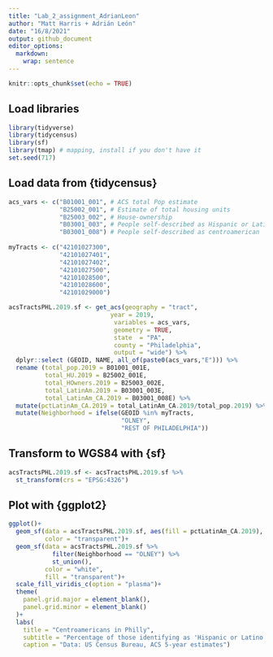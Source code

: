```yaml
---
title: "Lab_2_assignment_AdrianLeon"
author: "Matt Harris + Adrián León"
date: "16/8/2021"
output: github_document
editor_options: 
  markdown: 
    wrap: sentence
---
```


```r
knitr::opts_chunk$set(echo = TRUE)
```

## Load libraries

```r
library(tidyverse)
library(tidycensus)
library(sf)
library(tmap) # mapping, install if you don't have it
set.seed(717)
```
## Load data from {tidycensus}

```r
acs_vars <- c("B01001_001", # ACS total Pop estimate
              "B25002_001", # Estimate of total housing units
              "B25003_002", # House-ownership
              "B03001_003", # People self-described as Hispanic or Latino
              "B03001_008") # People self-described as centroamerican
              
myTracts <- c("42101027300",
              "42101027401",
              "42101027402",
              "42101027500",
              "42101028500",
              "42101028600",
              "42101029000")

acsTractsPHL.2019.sf <- get_acs(geography = "tract",
                            year = 2019,
                             variables = acs_vars,
                             geometry = TRUE,
                             state  = "PA",
                             county = "Philadelphia",
                             output = "wide") %>%
  dplyr::select (GEOID, NAME, all_of(paste0(acs_vars,"E"))) %>%
  rename (total_pop.2019 = B01001_001E,
          total_HU.2019 = B25002_001E,
          total_HOwners.2019 = B25003_002E,
          total_LatinAm.2019 = B03001_003E,
          total_LatinAm_CA.2019 = B03001_008E) %>%
  mutate(pctLatinAm_CA.2019 = total_LatinAm_CA.2019/total_pop.2019) %>%
  mutate(Neighborhood = ifelse(GEOID %in% myTracts,
                               "OLNEY",
                               "REST OF PHILADELPHIA"))

```

## Transform to WGS84 with {sf}

```r
acsTractsPHL.2019.sf <- acsTractsPHL.2019.sf %>% 
  st_transform(crs = "EPSG:4326")
```

## Plot with {ggplot2}

```r
ggplot()+
  geom_sf(data = acsTractsPHL.2019.sf, aes(fill = pctLatinAm_CA.2019),
          color = "transparent")+
  geom_sf(data = acsTractsPHL.2019.sf %>%
            filter(Neighborhood == "OLNEY") %>%
            st_union(),
          color = "white",
          fill = "transparent")+
  scale_fill_viridis_c(option = "plasma")+
  theme(
    panel.grid.major = element_blank(),
    panel.grid.minor = element_blank()
  )+
  labs(
    title = "Centroamericans in Philly",
    subtitle = "Percentage of those identifying as 'Hispanic or Latino - Centroamerican' by tract",
    caption = "Data: US Census Bureau, ACS 5-year estimates")


```
